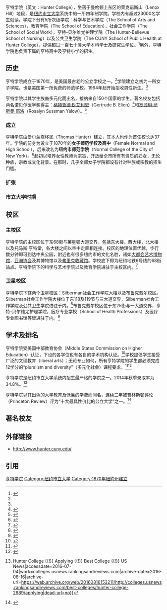 {{newsrelease|time=2016-06-28T07:34:11+00:00}}

{{Infobox University
|name = 亨特学院
|logo = 
|SealImage = [[File:HUNTER-LOGO.jpg|200px]]
|image = Hunter College Wall.jpg
|motto = {{lang-la|Mihi Cura Futuri}}<br>{{lang-en|''The care of the future is mine''}}
|tagline =
|established = 1870
|type = [[公立學校|公立學校]]
|endowment = 92,874,565美元（2014年）<ref>{{Cite web|url=http://colleges.usnews.rankingsandreviews.com/best-colleges/hunter-college-2689|title=Hunter College | CUNY-Hunter College | Best College | US News|publisher=Colleges.usnews.rankingsandreviews.com|accessdate=July 4, 2016|archive-date=2011-07-23|archive-url=https://web.archive.org/web/20110723005105/http://colleges.usnews.rankingsandreviews.com/best-colleges/hunter-college-2689|dead-url=no}}</ref>
|faculty = 全职：733；半职：1,431（2015年）
|staff = 
|president = Jennifer J. Raab, (2001-)<ref>{{Cite web|url=http://www.hunter.cuny.edu/president/biography|title=biography|accessdate=July 4, 2016|archive-date=2017-05-31|archive-url=https://web.archive.org/web/20170531102016/http://www.hunter.cuny.edu/president/biography|dead-url=no}}</ref>
|provost = Lon Kaufman (acting)
|students = 22,918（2015年）<ref name=":2">{{Cite web |url=http://www.hunter.cuny.edu/communications/media-relations/facts |title=Facts & Statistics |accessdate=July 4, 2016 |archive-date=2021-01-06 |archive-url=https://web.archive.org/web/20210106080630/http://www.hunter.cuny.edu/communications/media-relations/facts |dead-url=no }}</ref>
|undergrad = 16,550（2015年）<ref name=":2" />
|postgrad = 6,368（2015年）<ref name=":2" />
|profess =
|city = [[紐約市|紐約市]]
|state = [[紐約州|紐約州]]
|country = [[美國|美國]]
|campus = 市區
|colors = [[紫色|紫色]] {{color box|#306}} [[金色|金色]] {{color box|#fcb825}}
|nickname = 鹰（[http://www.huntercollegeathletics.com/ Hawks]）
|athletics = [[National_Collegiate_Athletic_Association|NCAA]] [[Division_III_(NCAA)|Division III]] – [[City_University_of_New_York_Athletic_Conference|CUNYAC]]
|affiliations = [[紐約市立大學|紐約市立大學]]
|website = {{URL|http://www.hunter.cuny.edu/}}
|address = 695 Park Avenue, New York, NY, 10065
|publictransit = [[East_68th_Street_(IRT_Lexington_Avenue_Line)|East 68th Street (IRT Lexington Avenue Line)]]
|telephone =
|EnglishName=Hunter College}}
亨特学院（英文：Hunter College），坐落于曼哈顿上东区的莱克诺斯山（Lenox Hill）地段，是[[纽约市立大学|纽约市立大学]]系统中的一所四年制学院。学校内有超过23000名学生就读。学院下分有5所次级学院：科学与艺术学院（The School of Arts and Sciences），教育学院（The School of Education），社会工作学院（The School of Social Work），亨特-贝尔维尤护理学院（The Hunter-Bellevue School of Nursing）以及公共卫生学院（The CUNY School of Public Health at Hunter College），提供超过一百七十类大学本科学士及研究生学位。<ref name=":0">{{Cite web|url=http://www.hunter.cuny.edu/abouthunter|title=Welcome to Hunter College|accessdate=07/04/2016|author=|date=|publisher=|archive-date=2019-01-04|archive-url=https://web.archive.org/web/20190104100311/http://www.hunter.cuny.edu/abouthunter|dead-url=no}}</ref>另外，亨特学院也负责下属的亨特高中及亨特小学的招生。

==历史==
亨特学院成立于1870年，是美国最古老的公立学校之一。<ref name=":0" />学院建立之初为一所女子学院，也是美国第一所免费的师范学校。1964年起开始招收男性新生。<ref name=":1" />

亨特学院以其学生族裔多元化而出名，接纳来自150个国家的学生。著名校友包括两名诺贝尔医学奖得主：[[格特魯德·B·埃利恩|格特鲁德·B·艾利恩]]（Gertrude B. Elion）<ref>{{Cite web|url=http://www.hunter.cuny.edu/physics/scientist/elion|title=Elion|accessdate=07/04/2016|author=|date=|publisher=|archive-date=2021-01-06|archive-url=https://web.archive.org/web/20210106080644/http://www.hunter.cuny.edu/physics/scientist/elion|dead-url=no}}</ref>和[[罗莎琳·萨斯曼·耶洛|罗莎琳·萨斯曼·耶洛]]（Rosalyn Sussman Yalow）。<ref>{{Cite web|url=http://www.hunter.cuny.edu/physics/scientist/yalow|title=Yalow|accessdate=07/04/2016|author=|date=|publisher=|archive-date=2021-01-06|archive-url=https://web.archive.org/web/20210106080650/http://www.hunter.cuny.edu/physics/scientist/yalow|dead-url=no}}</ref>

=== 成立 ===
亨特学院由爱尔兰裔移民'''{{Link-en|托马斯·亨特|Thomas Hunter (school founder)}}'''（Thomas Hunter）建立，其本人也作为首任校长达37年。学院的前身为设立于1870年的'''女子师范学校及高中'''（Female Normal and High School），后来改名为'''纽约市师范学院'''（Normal College of the City of New York）。<ref name=":1">{{Cite web|url=http://www.hunter.cuny.edu/anthropology/about/history|title=History|accessdate=07/04/2016|author=|date=|publisher=|archive-date=2021-01-06|archive-url=https://web.archive.org/web/20210106080656/http://www.hunter.cuny.edu/anthropology/about/history|dead-url=no}}</ref>起初以培养女性教师为宗旨，开放给全市所有有资质的妇女，无论种族，宗教或文化背景。在那时，几乎全部女子学院都设有针对种族或宗教的招生门槛。

=== 扩张 ===

=== 市立大学时期 ===

== 校区 ==

=== 主校区 ===
亨特学院的主校区位于东68街与莱星顿大道交界，包括东大楼，西大楼，北大楼以及托马斯·亨特堂，各大楼之间以空中走廊相连接。校区的地理位置优越，步行数分钟即可到达中央公园，附近也有很多纽约市的文化名胜，诸如[[纽约大都会博物馆|大都会艺术博物馆]]，[[亞洲協會|亚洲协会]]及其博物馆以及[[弗里克收藏|弗里克收藏馆]]。学校底下即为纽约地铁6号线的68街站点。亨特学院下的科学与艺术学院以及教育学院进驻于主校区内。<ref>{{Cite web|url=http://www.hunter.cuny.edu/abouthunter/maps/68th-street-main-campus|title=68th Street (Main Campus) — Hunter College|accessdate=2016-07-04|work=www.hunter.cuny.edu|archive-date=2017-11-15|archive-url=https://web.archive.org/web/20171115103343/http://www.hunter.cuny.edu/abouthunter/maps/68th-street-main-campus|dead-url=no}}</ref>

=== 卫星校区 ===
亨特学院下辖两个卫星校区：Silberman社会工作学院大楼以及布鲁克戴尔校区。Silberman社会工作学院大楼位于东118及119节与三大道交界，Silberman社会工作学院及公共卫生学院进驻于内。<ref>{{Cite web|url=http://www.hunter.cuny.edu/abouthunter/maps/silberman-school-of-social-work-school-of-urban-public-health|title=Silberman School of Social Work/School of Urban Public Health/Centro — Hunter College|accessdate=2016-07-04|work=www.hunter.cuny.edu|archive-date=2017-01-05|archive-url=https://web.archive.org/web/20170105055654/http://www.hunter.cuny.edu/abouthunter/maps/silberman-school-of-social-work-school-of-urban-public-health|dead-url=no}}</ref>布鲁克戴尔校区位于东25街与一大道交界，亨特-贝尔维尤护理学院，医疗专业学校（School of Health Professions）及医疗专业图书馆等皆进驻于内。<ref>{{Cite web|url=http://www.hunter.cuny.edu/abouthunter/maps/brookdale-campus|title=Brookdale Campus/ Hunter-Bellevue School of Nursing/ School of Health Professions  — Hunter College|accessdate=2016-07-04|work=www.hunter.cuny.edu|archive-date=2018-11-23|archive-url=https://web.archive.org/web/20181123080050/http://www.hunter.cuny.edu/abouthunter/maps/brookdale-campus|dead-url=no}}</ref>

== 学术及排名 ==
亨特学院受美国中部教育协会（Middle States Commission on Higher Education）认证，下设的各学位也有各自的学术机构认证。<ref>{{Cite web|url=http://catalog.hunter.cuny.edu/content.php?catoid=25&navoid=5300|title=Accreditation - Hunter College - Acalog ACMS™|accessdate=2016-07-04|work=catalog.hunter.cuny.edu|archive-date=2021-01-06|archive-url=https://web.archive.org/web/20210106080722/http://catalog.hunter.cuny.edu/content.php?catoid=25&navoid=5300|dead-url=no}}</ref>学校提倡学生接受广泛的文理教育（liberal arts）；无论专业如何，所有亨特学院的学生都必须完成12学分的“pluralism and diversity”（多元化社会）课程要求。<ref>{{Cite web|url=http://catalog.hunter.cuny.edu/preview_program.php?catoid=6&poid=754|title=List of Approved Courses for the GER Pluralism and Diversity Requirement|accessdate=2016-07-04|work=catalog.hunter.cuny.edu|archive-date=2021-01-06|archive-url=https://web.archive.org/web/20210106080724/http://catalog.hunter.cuny.edu/preview_program.php?catoid=6&poid=754|dead-url=no}}</ref><ref>{{Cite web|url=http://www.hunter.cuny.edu/senate/curriculum-review-and-approval-1/appendix-a|title=Appendix A: Catalog Description of the Hunter Core Requirement — Hunter College|accessdate=2016-07-04|work=www.hunter.cuny.edu|archive-date=2021-01-06|archive-url=https://web.archive.org/web/20210106080719/http://www.hunter.cuny.edu/senate/curriculum-review-and-approval-1/appendix-a|dead-url=no}}</ref>

亨特学院是纽约市立大学系统内招生最严格的学院之一。2014年秋季录取率为34.8%。<ref>{{Cite web|url=http://colleges.usnews.rankingsandreviews.com/best-colleges/hunter-college-2689/applying|title=CUNY--Hunter College {{!}} Hunter College {{!}} Applying {{!}} Best College {{!}} US News|accessdate=2016-07-04|work=colleges.usnews.rankingsandreviews.com|archive-date=2016-08-16|archive-url=https://web.archive.org/web/20160816153211/http://colleges.usnews.rankingsandreviews.com/best-colleges/hunter-college-2689/applying|dead-url=no}}</ref>

亨特学院以其出色的大学教育及低廉的学费而闻名，连续三年被普林斯顿评论（Princeton Review）评为“十大最具性价比的公立大学”之一。<ref>{{Cite web|url=http://www.hunter.cuny.edu/communications/pressroom/news/hunter-is-named-201cbest-value-college201d-for-third-straight-year|title=Hunter is Named “Best Value College” for Third Straight Year — Hunter College|accessdate=2016-07-04|work=www.hunter.cuny.edu|archive-date=2021-01-06|archive-url=https://web.archive.org/web/20210106080736/http://www.hunter.cuny.edu/communications/pressroom/news/hunter-is-named-201cbest-value-college201d-for-third-straight-year|dead-url=no}}</ref>

== 著名校友 ==

== 外部链接 ==
* http://www.hunter.cuny.edu/{{Wayback|url=http://www.hunter.cuny.edu/ |date=20190522173434 }}

== 引用 ==
<references />

[[Category:亨特学院|]]
[[Category:纽约市立大学|Category:纽约市立大学]]
[[Category:1870年紐約州建立|Category:1870年紐約州建立]]